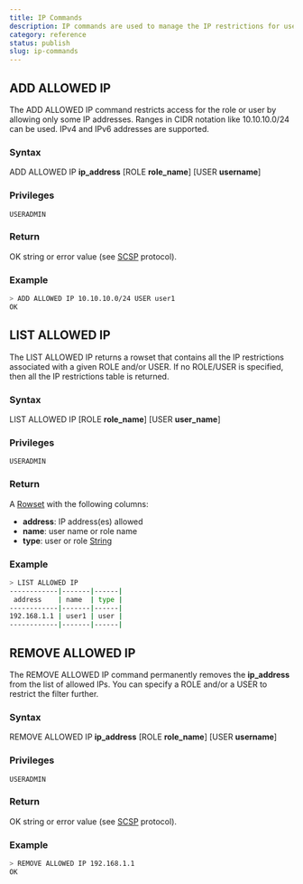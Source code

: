 ```yaml
---
title: IP Commands
description: IP commands are used to manage the IP restrictions for users and roles.
category: reference
status: publish
slug: ip-commands
---
```

## ADD ALLOWED IP

The ADD ALLOWED IP command restricts access for the role or user by allowing only some IP addresses. Ranges in CIDR notation like 10.10.10.0/24 can be used. IPv4 and IPv6 addresses are supported.

### Syntax

ADD ALLOWED IP **ip_address** [ROLE **role_name**] [USER **username**]

### Privileges

```
USERADMIN
```

### Return

OK string or error value (see <a href="https://github.com/sqlitecloud/sdk/blob/master/PROTOCOL.md" target="_blank">SCSP</a> protocol).

### Example

```bash
> ADD ALLOWED IP 10.10.10.0/24 USER user1
OK
```

## LIST ALLOWED IP

The LIST ALLOWED IP returns a rowset that contains all the IP restrictions associated with a given ROLE and/or USER. If no ROLE/USER is specified, then all the IP restrictions table is returned.

### Syntax

LIST ALLOWED IP [ROLE **role_name**] [USER **user_name**]

### Privileges

```
USERADMIN
```

### Return

A <a href="https://github.com/sqlitecloud/sdk/blob/master/PROTOCOL.md" target="_blank">Rowset</a> with the following columns:
* **address**: IP address(es) allowed
* **name**: user name or role name
* **type**: user or role <a href="https://github.com/sqlitecloud/sdk/blob/master/PROTOCOL.md" target="_blank">String</a>

### Example

```bash
> LIST ALLOWED IP
------------|-------|------|
 address    | name  | type |
------------|-------|------|
192.168.1.1 | user1 | user |
------------|-------|------|

```

## REMOVE ALLOWED IP

The REMOVE ALLOWED IP command permanently removes the **ip_address** from the list of allowed IPs. You can specify a ROLE and/or a USER to restrict the filter further.

### Syntax

REMOVE ALLOWED IP **ip_address** [ROLE **role_name**] [USER **username**]

### Privileges

```
USERADMIN
```

### Return

OK string or error value (see <a href="https://github.com/sqlitecloud/sdk/blob/master/PROTOCOL.md" target="_blank">SCSP</a> protocol).

### Example

```bash
> REMOVE ALLOWED IP 192.168.1.1
OK
```
